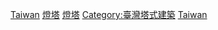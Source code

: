 {{Catmore|中華民國燈塔列表}}
{{Commonscat|Lighthouses in Taiwan}}

[[Category:各國燈塔|Taiwan]]
[[Category:台灣交通建築物|燈塔]]
[[Category:台灣交通基礎設施|燈塔]]
[[Category:臺灣塔式建築|Category:臺灣塔式建築]]
[[Category:亞洲燈塔|Taiwan]]